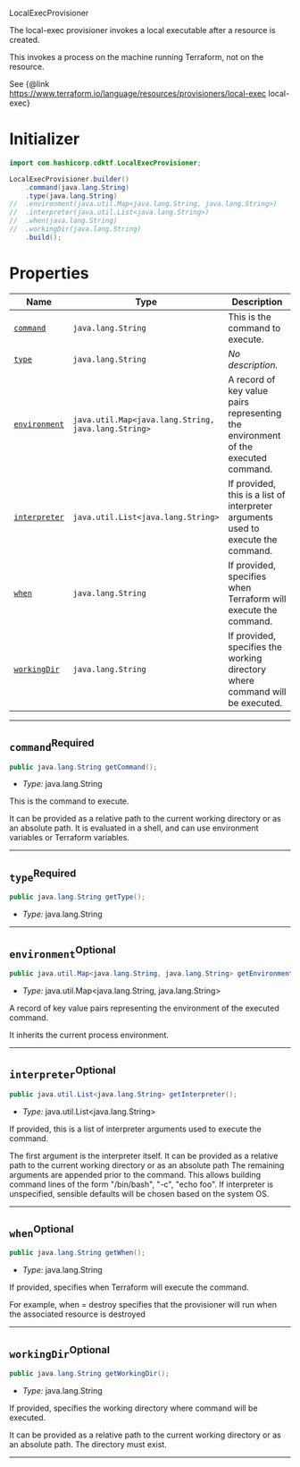  LocalExecProvisioner <a name="LocalExecProvisioner" id="cdktf.LocalExecProvisioner"></a>

The local-exec provisioner invokes a local executable after a resource is created.

This invokes a process on the machine running Terraform, not on the resource.

See {@link https://www.terraform.io/language/resources/provisioners/local-exec local-exec}

# Initializer <a name="Initializer" id="cdktf.LocalExecProvisioner.Initializer"></a>

```java
import com.hashicorp.cdktf.LocalExecProvisioner;

LocalExecProvisioner.builder()
    .command(java.lang.String)
    .type(java.lang.String)
//  .environment(java.util.Map<java.lang.String, java.lang.String>)
//  .interpreter(java.util.List<java.lang.String>)
//  .when(java.lang.String)
//  .workingDir(java.lang.String)
    .build();
```

# Properties <a name="Properties" id="Properties"></a>

| **Name** | **Type** | **Description** |
| --- | --- | --- |
| <code><a href="#cdktf.LocalExecProvisioner.property.command">command</a></code> | <code>java.lang.String</code> | This is the command to execute. |
| <code><a href="#cdktf.LocalExecProvisioner.property.type">type</a></code> | <code>java.lang.String</code> | *No description.* |
| <code><a href="#cdktf.LocalExecProvisioner.property.environment">environment</a></code> | <code>java.util.Map<java.lang.String, java.lang.String></code> | A record of key value pairs representing the environment of the executed command. |
| <code><a href="#cdktf.LocalExecProvisioner.property.interpreter">interpreter</a></code> | <code>java.util.List<java.lang.String></code> | If provided, this is a list of interpreter arguments used to execute the command. |
| <code><a href="#cdktf.LocalExecProvisioner.property.when">when</a></code> | <code>java.lang.String</code> | If provided, specifies when Terraform will execute the command. |
| <code><a href="#cdktf.LocalExecProvisioner.property.workingDir">workingDir</a></code> | <code>java.lang.String</code> | If provided, specifies the working directory where command will be executed. |

---

## `command`<sup>Required</sup> <a name="command" id="cdktf.LocalExecProvisioner.property.command"></a>

```java
public java.lang.String getCommand();
```

- *Type:* java.lang.String

This is the command to execute.

It can be provided as a relative path to the current working directory or as an absolute path.
It is evaluated in a shell, and can use environment variables or Terraform variables.

---

## `type`<sup>Required</sup> <a name="type" id="cdktf.LocalExecProvisioner.property.type"></a>

```java
public java.lang.String getType();
```

- *Type:* java.lang.String

---

## `environment`<sup>Optional</sup> <a name="environment" id="cdktf.LocalExecProvisioner.property.environment"></a>

```java
public java.util.Map<java.lang.String, java.lang.String> getEnvironment();
```

- *Type:* java.util.Map<java.lang.String, java.lang.String>

A record of key value pairs representing the environment of the executed command.

It inherits the current process environment.

---

## `interpreter`<sup>Optional</sup> <a name="interpreter" id="cdktf.LocalExecProvisioner.property.interpreter"></a>

```java
public java.util.List<java.lang.String> getInterpreter();
```

- *Type:* java.util.List<java.lang.String>

If provided, this is a list of interpreter arguments used to execute the command.

The first argument is the interpreter itself.
It can be provided as a relative path to the current working directory or as an absolute path
The remaining arguments are appended prior to the command.
This allows building command lines of the form "/bin/bash", "-c", "echo foo".
If interpreter is unspecified, sensible defaults will be chosen based on the system OS.

---

## `when`<sup>Optional</sup> <a name="when" id="cdktf.LocalExecProvisioner.property.when"></a>

```java
public java.lang.String getWhen();
```

- *Type:* java.lang.String

If provided, specifies when Terraform will execute the command.

For example, when = destroy specifies that the provisioner will run when the associated resource is destroyed

---

## `workingDir`<sup>Optional</sup> <a name="workingDir" id="cdktf.LocalExecProvisioner.property.workingDir"></a>

```java
public java.lang.String getWorkingDir();
```

- *Type:* java.lang.String

If provided, specifies the working directory where command will be executed.

It can be provided as a relative path to the current working directory or as an absolute path.
The directory must exist.

---
